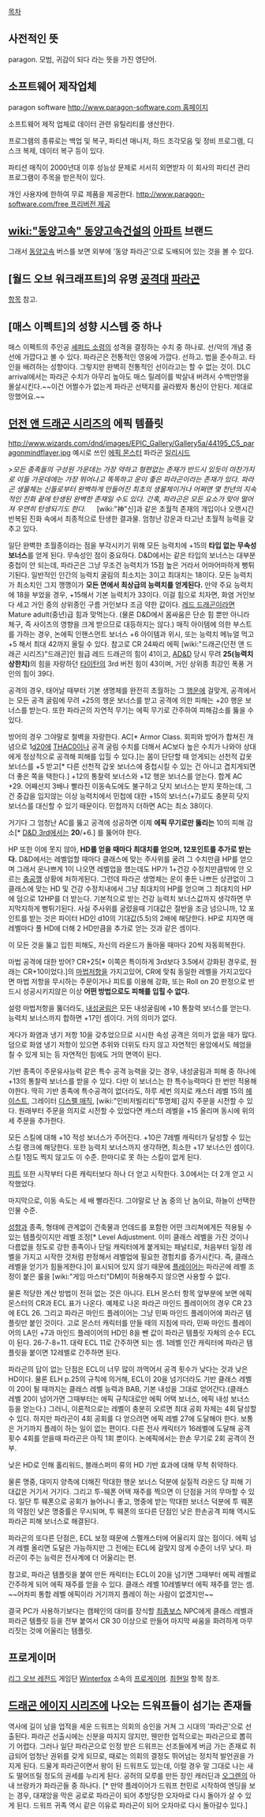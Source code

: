 [[목차]]

== 사전적인 뜻 ==
paragon.
모범, 귀감이 되다 라는 뜻을 가진 영단어.

== 소프트웨어 제작업체 ==
paragon software
[[http://www.paragon-software.com 홈페이지]]

소프트웨어 제작 업체로 데이터 관련 유틸리티를 생산한다.

프로그램의 종류로는 백업 및 복구, 파티션 매니저, 하드 조각모음 및 정비 프로그램, 디스크 복제, 데이터 복구 등이 있다.

파티션 매직이 2000년대 이후 성능상 문제로 서서히 외면받자 이 회사의 파티션 관리 프로그램이 주목을 받은적이 있다.

개인 사용자에 한하여 무료 제품을 제공한다. [[http://www.paragon-software.com/free 프리버전 제공]]

== [[wiki:"동양고속" 동양고속건설]]의 [[아파트]] 브랜드 ==
그래서 [[동양고속]] 버스를 보면 외부에 '동양 파라곤'으로 도배되어 있는 것을 볼 수 있다.

== [월드 오브 워크래프트]의 유명 [[공격대]] [[파라곤(월드 오브 워크래프트)|파라곤]] ==
[[파라곤(월드 오브 워크래프트)|항목]] 참고.

== [매스 이펙트]의 성향 시스템 중 하나 ==
매스 이펙트의 주인공 [[셰퍼드 소령]]의 성격을 결정하는 수치 중 하나로. 선/악의 개념 중 선에 가깝다고 볼 수 있다. 파라곤은 전통적인 영웅에 가깝다. 선하고. 법을 준수하고. 타인을 배려하는 성향이다. 그렇지만 완벽히 전통적인 선이라고는 할 수 없는 것이. DLC arrival에서는 파라곤 수치가 아무리 높아도 매스 릴레이를 박살내 버려서 수백만명을 몰살시킨다.~~이건 어쩔수가 없는게 파라곤 선택지를 골라봤자 통신이 안된다. 제대로 망했어요.~~

== [[던전 앤 드래곤 시리즈]]의 에픽 템플릿 ==
http://www.wizards.com/dnd/images/EPIC_Gallery/Gallery5a/44195_C5_paragonmindflayer.jpg
예시로 쓰인 [[에픽 몬스터]] 파라곤 [[일리시드]]

>''모든 종족들의 구성원 가운데는 가장 약하고 형편없는 존재가 반드시 있듯이 마찬가지로 이들 가운데에는 가장 뛰어나고 똑똑하고 운이 좋은 파라곤이라는 존재가 있다. 파라곤 생물체는 신들로부터 완벽하게 만들어진 최초의 생물체이거나 어쩌면 몇 천년의 지속적인 진화 끝에 탄생된 완벽한 존재일 수도 있다. 간혹, 파라곤은 모든 요소가 맞아 떨어져 우연히 탄생되기도 한다.''
　
[wiki:"神"신]과 같은 초월적 존재의 개입이나 오랜시간 반복된 진화 속에서 최종적으로 탄생한 결과물. 엄청난 강운과 타고난 초월적 능력을 갖추고 있다.

일단 완벽한 초월종이라는 점을 부각시키기 위해 모든 능력치에 +15의 '''타입 없는 무속성 보너스'''를 얻게 된다. 무속성인 점이 중요하다. D&D에서는 같은 타입의 보너스는 대부분 중첩이 안 되는데, 파라곤은 그냥 무조건 능력치가 15점 높은 거라서 어마어마하게 뻥튀기된다.
일반적인 인간의 능력치 굴림의 최소치는 3이고 최대치는 18이다. 모든 능력치가 최소치인 그지 깽깽이가 '''모든 면에서 최상급의 능력치를 얻게된다.'''
만약 주요 능력치에 18을 부었을 경우, +15해서 기본 능력치가 33이다. 이걸 힘으로 치자면, 화염 거인보다 세고 거인 중의 상위종인 구름 거인보다 조금 약한 값이다. [[레드 드래곤]]이라면 Mature adult(중년)급 힘과 맞먹는다. (물론 D&D에서 몸싸움은 단순 힘 뿐만 아니라 체구, 즉 사이즈의 영향을 크게 받으므로 대등하지는 않다.)
매직 아이템에 의한 부스트를 가하는 경우, 논에픽 인핸스먼트 보너스 +6 아이템과 위시, 또는 능력치 메뉴얼 먹고 +5 해서 최대 42까지 올릴 수 있다. 참고로 CR 24짜리 에픽 [wiki:"드래곤(던전 앤 드래곤 시리즈)"드래곤]인 웜급 레드 드래곤의 힘이 41이고, [[AD&D]] 당시 무려 '''25(능력치 상한치)'''의 힘을 자랑하던 [[타이탄]]의 3rd 버전 힘이 43이며, 거인 상위종 최강인 폭풍 거인의 힘이 39다.

공격의 경우, 태어날 때부터 기본 생명체를 완전히 초월하는 그 [[행운]]에 걸맞게, 공격에서는 모든 공격 굴림에 무려 +25의 행운 보너스를 받고 공격에 의한 피해는 +20 행운 보너스를 받는다. 또한 파라곤의 자연적 무기는 에픽 무기로 간주하여 피해감소를 뚫을 수 있다.

방어의 경우 그야말로 철벽을 자랑한다.
AC[* Armor Class. 회피와 방어가 합쳐진 개념으로 1[[d20]]에 [[THAC0]]이나 공격 굴림 수치를 더해서 AC보다 높은 수치가 나와야 상대에게 정상적으로 공격해 피해를 입힐 수 있다.]는 몸이 단단할 때 얻게되는 선천적 갑옷 보너스를 +5 받고[* 다른 선천적 갑옷 보너스에 중첩시킬 수 있는 건 아니고 겹치게되면 더 좋은 쪽을 택한다.] +12의 통찰력 보너스와 +12 행운 보너스를 얻는다. 합계 AC +29.
어째선지 3배나 빨라진 이동속도에도 불구하고 닷지 보너스는 받지 못하는데, 그건 중갑을 입지않는 이상 능력치에서 민첩에 대한 +15의 보너스(+7)로도 충분히 닷지 보너스를 대신할 수 있기 때문이다. 민첩까지 더하면 AC는 최소 38이다.

거기다 그 엄청난 AC를 뚫고 공격에 성공하면 이제 '''에픽 무기로만 뚫리는''' 10의 피해 감소[* [[D&D 3rd]]에서는 '''20'''/+6.] 를 뚫어야 한다.

HP 또한 이에 못지 않아, '''HD를 얻을 때마다 최대치를 얻으며, 12포인트를 추가로 받는다.''' D&D에서는 레벨업할 때마다 클래스에 맞는 주사위를 굴려 그 수치만큼 HP를 얻으며 그래서 운나쁘게 1이 나오면 레벨업을 했는데도 HP가 1+건강 수정치만큼밖에 안 오르는 [[충공깽]] 상황에 처하게된다. 그런데 파라곤 생명체는 운이 좋든 나쁘든 상관없이 그 클래스에 맞는 HD 및 건강 수정치내에서 그냥 최대치의 HP를 얻으며 그 최대치의 HP에 덤으로 12HP를 더 받는다. 기본적으로 받는 건강 능력치 보너스값까지 생각하면 무지막지하게 뻥튀기된다. 사실 주사위를 굴렸을때 기대값은 절반을 조금 넘으니까, 12 포인트를 받는 것은 파이터 HD인 d10의 기대값(5.5)의 2배에 해당한다. HP로 치자면 매 레벨마다 풀 HD에 더해 2 HD만큼을 추가로 얻는 것과 같은 셈이다.

이 모든 것을 뚫고 입힌 피해도, 자신의 라운드가 돌아올 때마다 20씩 자동회복한다.

마법 공격에 대한 방어?
CR+25[* 이쪽은 특이하게 3rd보다 3.5에서 강화된 경우로, 원래는 CR+10이었다.]의 [[마법저항]]을 가지고있어, CR에 맞춰 동일한 레벨을 가지고있다면 마법 저항을 무시하는 주문이거나 피트를 이용해 강화, 또는 Roll on 20 판정으로 반드시 성공시키지않은 이상 '''어떤 방법으로도 피해를 입힐 수 없다.'''

설령 마법저항을 뚫더라도, [[내성굴림]]은 모든 내성굴림에 +10 통찰력 보너스를 얻는다. 능력치 보너스까지 합하면 +17인 셈이다. 거의 의미가 없다.

게다가 화염과 냉기 저항 10을 갖추었으므로 시시한 속성 공격은 의미가 없을 때가 많다. 덤으로 화염 냉기 저항이 있으면 추위와 더위도 타지 않고 자연적인 용암에서도 헤엄을 칠 수 있게 되는 등 자연적인 힘에도 거의 면역이 된다.

기반 종족이 주문유사능력 같은 특수 공격 능력을 갖는 경우, 내성굴림과 피해 중 하나에 +13의 통찰력 보너스를 받을 수 있다. 다만 이 보너스는 한 특수능력마다 한 번만 적용해야한다.
딱히 기반 종족에 특수공격이 없더라도, 하루 세번 의지로 캐스터 레벨 15의 [[헤이스트]], 그레이터 [[디스펠 매직]], [wiki:"인비저빌리티"투명체] 감지 주문을 시전할 수 있다. 원래부터 주문을 의지로 시전할 수 있었다면 캐스터 레벨을 +15 올리며 동시에 위의 세 주문을 추가한다.

모든 스킬에 대해 +10 적성 보너스가 주어진다. +10은 7레벨 캐릭터가 달성할 수 있는 스킬 랭크에 해당한다. 또한 능력치 보너스까지 생각하면, 최소한 +17 보너스인 셈이다. 스킬 1점도 찍지 않고도 이 수준. 한마디로 못 하는 스킬이 없게 된다.

[[피트]] 또한 시작부터 다른 캐릭터보다 하나 더 얻고 시작한다. 3.0에서는 더 2개 얻고 시작했었다.

마지막으로, 이동 속도는 세 배 빨라진다. 그야말로 난 놈 중의 난 놈이요, 하늘이 선택한 인물 수준.

[[성향]]과 종족, 형태에 관계없이 건축물과 언데드를 포함한 어떤 크리쳐에게든 적용될 수 있는 템플릿이지만 레벨 조정[* Level Adjustment. 이미 클래스 레벨을 가진 것이나 다름없을 정도로 강한 종족이나 단일 캐릭터에게 붙게되는 패널티로, 처음부터 일정 레벨을 가지고 시작한 것처럼 판정해서 레벨업에 필요한 경험치를 증가시킨다. 즉, 클래스 레벨을 얻기가 힘들게한다.]이 표시되어 있지 않기 때문에 [[플레이어]]는 파라곤에 레벨 조정이 붙은 룰을 [wiki:"게임 마스터"DM]이 허용해주지 않으면 사용할 수 없다.

물론 적당한 계산 방법이 전혀 없는 것은 아니다. ELH 몬스터 항목 앞부분에 보면 에픽 몬스터의 CR과 ECL 표가 나온다. 예제로 나온 파라곤 마인드 플레이어의 경우 CR 23에 ECL 26. 그리고 파라곤 마인드 플레이어는 그냥 민짜 마인드 플레이어에 파라곤 템플릿만 붙인 것이다. 고로 몬스터 캐릭터를 만들 때의 지침에 따라, 민짜 마인드 플레이어의 LA인 +7과 마인드 플레이어의 HD인 8을 뺀 값이 파라곤 템플릿 자체의 순수 ECL이 된다. 26-7-8=11. 대략 ECL 11로 간주하면 되는 셈. 1레벨 인간 캐릭터에 파라곤 템플릿을 붙이면 12레벨로 간주하면 된다.

파라곤의 답이 없는 단점은 ECL이 너무 많이 까먹어서 공격 횟수가 낮다는 것과 낮은 HD이다. 물론 ELH p.25의 규칙에 의거해, ECL이 20을 넘기더라도 기반 클래스 레벨이 20이 될 때까지는 클래스 레벨 능력과 BAB, 기본 내성을 그대로 얻어간다.(클래스 레벨 20이 넘어가면 그때부터는 에픽 규칙대로만 에픽 어택 보너스, 에픽 내성 보너스 등을 얻는다.) 그러니, 이론적으로는 레벨이 충분히 오르면 최대 공회 자체는 4회 달성할 수 있다.
하지만 파라곤이 4회 공회를 다 얻으려면 에픽 레벨 27에 도달해야 한다. 보통은 거기까지 플레이 하는 일이 없는 편이다. 다른 전사 캐릭터가 16레벨에 도달해 공격 횟수 4회를 얻을때 파라곤은 아직 1회 뿐이다. 논에픽에서는 한손 무기로 2회 공격이 전부.

낮은 HD로 인해 홀리워드, 블래스퍼미 류의 HD 기반 효과에 대해 무척 취약하다.

물론 명중, 대미지 양측에 더해진 막대한 행운 보너스 덕분에 실질적 라운드 당 피해 기대값은 거기서 거기다. 그리고 투-웨폰 어택 재주를 찍으면 이 단점을 거의 무마할 수 있다. 일단 투 웨폰으로 공회가 늘어나니 좋고, 명중에 받는 막대한 보너스 덕분에 투 웨폰의 약점인 낮은 명중률은 무시되며, 투 웨폰의 또다른 단점인 낮은 한손공격 피해 역시도 파라곤 피해 보너스로 해결된다.

파라곤의 또다른 단점은, ECL 보정 때문에 스펠캐스터에 어울리지 않는 점이다. 에픽 넘겨 레벨 올리면 도달은 가능하지만 그 전에는 ECL에 걸맞지 않게 수준이 너무 낮다. 파라곤이 주는 능력은 전사계에 더 어울리는 편.

참고로, 파라곤 템플릿을 붙여 만든 캐릭터는 ECL이 20을 넘기면 그때부터 에픽 레벨로 간주하게 되어 에픽 재주를 얻을 수 있다. 클래스 레벨 10레벨부터 에픽 재주를 얻는 셈. ~~어차피 통합 레벨 에픽이라 거기까지 플레이 하는 사람이 없겠지만~~

결국 PC가 사용하기보다는 캠페인의 대미를 장식할 [[최종보스]] NPC에게 클래스 레벨과 파라곤 템플릿 등을 전부 붙여서 CR 30 이상으로 만들어 마지막 싸움을 화려하게 마무리짓는 것에 어울리는 템플릿.

== 프로게이머 ==
[[리그 오브 레전드]] 게임단 [[Winterfox]] 소속의 [[프로게이머]]. [[최현일]] 항목 참조.

== [[드래곤 에이지 시리즈]]에 나오는 드워프들이 섬기는 존재들 ==
역사에 길이 남을 업적을 세운 드워프는 의회의 승인을 거쳐 그 시대의 '파라곤'으로 선출된다. 파라곤 선출시에는 신분을 따지지 않지만, 웬만한 업적으로는 파라곤으로 뽑히기 어렵다. 그러나 일단 파라곤으로 인정 받은 드워프는 선조들에게 버금 가는 존재로 취급되어 엄청난 권위를 갖게 되므로, 때로는 의회의 결정도 뛰어넘는 정치적 발언권을 가지게 된다. 드물게 파라곤이면서 왕이 된 드워프도 있는데, 이럴 경우 말 그대로 나는 새도 떨어뜨릴 정도의 권세를 누리게 된다. 공허의 모루를 만든 장인 캐러딘과 [[오그렌]]의 아내 브랑카가 파라곤들 중 하나다. [* 만약 플레이어가 드워프 천민로 시작하여 엔딩을 보는 경우, 대재앙을 막은 공로로 파라곤이 되어 추방당한 오자마로 다시 돌아가 살 수 있게 된다. 드워프 귀족 역시 같은 이유로 파라곤이 되어 오자마로 다시 돌아갈수 있다.]
